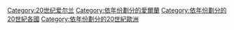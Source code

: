 [[Category:20世纪爱尔兰|Category:20世纪爱尔兰]]
[[Category:依年份劃分的愛爾蘭|Category:依年份劃分的愛爾蘭]]
[[Category:依年份劃分的20世紀各國|Category:依年份劃分的20世紀各國]]
[[Category:依年份劃分的20世紀歐洲|Category:依年份劃分的20世紀歐洲]]